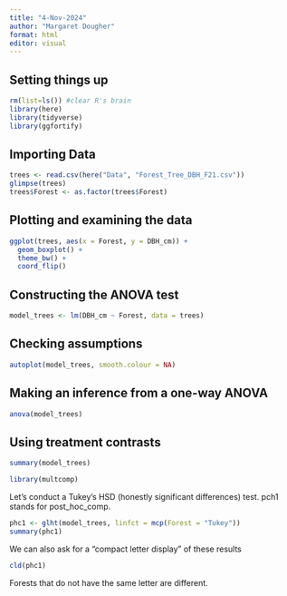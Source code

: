 ```yaml
---
title: "4-Nov-2024"
author: "Margaret Dougher"
format: html
editor: visual
---
```


## Setting things up 
```r
rm(list=ls()) #clear R's brain
library(here)
library(tidyverse)
library(ggfortify)
```

## Importing Data
```r
trees <- read.csv(here("Data", "Forest_Tree_DBH_F21.csv"))
glimpse(trees)
trees$Forest <- as.factor(trees$Forest)
```

## Plotting and examining the data
```r
ggplot(trees, aes(x = Forest, y = DBH_cm)) +
  geom_boxplot() +
  theme_bw() +
  coord_flip()
```

## Constructing the ANOVA test
```r
model_trees <- lm(DBH_cm ~ Forest, data = trees)
```

## Checking assumptions
```r
autoplot(model_trees, smooth.colour = NA)
```

## Making an inference from a one-way ANOVA
```r
anova(model_trees)
```

## Using treatment contrasts
```r
summary(model_trees)
```

```r
library(multcomp)
```

Let's conduct a Tukey's HSD (honestly significant differences) test.
pch1 stands for post_hoc_comp.
```r
phc1 <- glht(model_trees, linfct = mcp(Forest = "Tukey"))
summary(phc1)
```

We can also ask for a "compact letter display" of these results
```r
cld(phc1)
```
Forests that do not have the same letter are different. 

